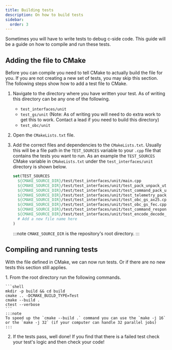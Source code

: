 ```yaml
---
title: Building tests
description: On how to build tests
sidebar:
  order: 3
---
```


Sometimes you will have to write tests to debug c-side code. This guide will be a guide on how to compile and run these tests.

## Adding the file to CMake
Before you can compile you need to tell CMake to actually build the file for you. If you are not creating a new set of tests, you may skip this section. The following steps show how to add a test file to CMake.
<Steps>
1. Navigate to the directory where you have written your test. As of writing this directory can be any one of the following.
    * `test_interfaces/unit`
    * `test_gs/unit` (Note: As of writing you will need to do extra work to get this to work. Contact a lead if you need to build this directory)
    * `test_obc/unit`
2. Open the `CMakeLists.txt` file.
3. Add the correct files and dependencies to the `CMakeLists.txt`. Usually this will be a file path in the `TEST_SOURCES` variable to your `.cpp` file that contains the tests you want to run. As an example the `TEST_SOURCES` CMake variable in `CMakeLists.txt` under the `test_interfaces/unit` directory is shown below.

    ```cmake
    set(TEST_SOURCES
      ${CMAKE_SOURCE_DIR}/test/test_interfaces/unit/main.cpp
      ${CMAKE_SOURCE_DIR}/test/test_interfaces/unit/test_pack_unpack_utils.cpp
      ${CMAKE_SOURCE_DIR}/test/test_interfaces/unit/test_command_pack_unpack.cpp
      ${CMAKE_SOURCE_DIR}/test/test_interfaces/unit/test_telemetry_pack_unpack.cpp
      ${CMAKE_SOURCE_DIR}/test/test_interfaces/unit/test_obc_gs_ax25.cpp
      ${CMAKE_SOURCE_DIR}/test/test_interfaces/unit/test_obc_gs_fec.cpp
      ${CMAKE_SOURCE_DIR}/test/test_interfaces/unit/test_command_response_pack_unpack.cpp
      ${CMAKE_SOURCE_DIR}/test/test_interfaces/unit/test_encode_decode_pipeline.cpp
      # Add a new file name here
    )
    ```

    :::note
    `CMAKE_SOURCE_DIR` is the repository's root directory.
    :::
</Steps>

## Compiling and running tests
With the file defined in CMake, we can now run tests. Or if there are no new tests this section still applies.

<Steps>
1. From the root directory run the following commands.

    ```shell
    mkdir -p build && cd build
    cmake .. -DCMAKE_BUILD_TYPE=Test
    cmake --build .
    ctest --verbose
    ```
    :::note
    To speed up the `cmake --build .` command you can use the `make -j 16` or the `make -j 32` (if your computer can handle 32 parallel jobs)
    :::
2. If the tests pass, well done! If you find that there is a failed test check your test's logic and then check your code!
</Steps>
